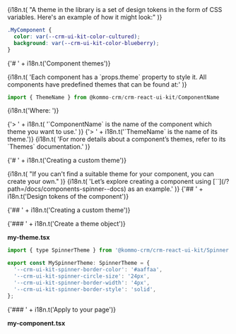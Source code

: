 
<Meta title="Getting Started/Component theming" />

<Title>{i18n.t('Component theming')}</Title>

<ReactMarkdown>
  {i18n.t(
    "A theme in the library is a set of design tokens in the form of CSS variables. Here's an example of how it might look:"
  )}
</ReactMarkdown>

```css
.MyComponent {
  color: var(--crm-ui-kit-color-cultured);
  background: var(--crm-ui-kit-color-blueberry);
}
```

<ReactMarkdown>{'# ' + i18n.t('Component themes')}</ReactMarkdown>

<ReactMarkdown>
  {i18n.t(
    'Each component has a `props.theme` property to style it. All components have predefined themes that can be found at:'
  )}
</ReactMarkdown>

```jsx
import { ThemeName } from @kommo-crm/crm-react-ui-kit/ComponentName
```

<ReactMarkdown>{i18n.t('Where: ')}</ReactMarkdown>

<ReactMarkdown>
  {'> ' +
    i18n.t(
      '`ComponentName` is the name of the component which theme you want to use.'
    )}
</ReactMarkdown>

<ReactMarkdown>
  {'> ' + i18n.t('`ThemeName` is the name of its theme.')}
</ReactMarkdown>

<ReactMarkdown>
  {i18n.t(
    'For more details about a component’s themes, refer to its `Themes` documentation.'
  )}
</ReactMarkdown>

<ReactMarkdown>{'# ' + i18n.t('Creating a custom theme')}</ReactMarkdown>

<ReactMarkdown>
  {i18n.t(
    "If you can't find a suitable theme for your component, you can create your own."
  )}
</ReactMarkdown>

<ReactMarkdown>
  {i18n.t(
    'Let’s explore creating a component using [`<Spinner />`](/?path=/docs/components-spinner--docs) as an example.'
  )}
</ReactMarkdown>

<ReactMarkdown>
  {'## ' + i18n.t('Design tokens of the component')}
</ReactMarkdown>

<ColorPalette>
  <ColorItem
    title="--crm-ui-kit-spinner-border-color"
    subtitle="var(--crm-ui-kit-spinner-border-color)"
    colors={['#158fd2']}
  />
</ColorPalette>

<ReactMarkdown>{'## ' + i18n.t('Creating a custom theme')}</ReactMarkdown>

<ReactMarkdown>{'### ' + i18n.t('Create a theme object')}</ReactMarkdown>

**my-theme.tsx**

```jsx
import { type SpinnerTheme } from '@kommo-crm/crm-react-ui-kit/Spinner';

export const MySpinnerTheme: SpinnerTheme = {
  '--crm-ui-kit-spinner-border-color': '#aaffaa',
  '--crm-ui-kit-spinner-circle-size': '24px',
  '--crm-ui-kit-spinner-border-width': '4px',
  '--crm-ui-kit-spinner-border-style': 'solid',
};
```

<ReactMarkdown>{'### ' + i18n.t('Apply to your page')}</ReactMarkdown>

**my-component.tsx**

<CodeBlock language="jsx" code={SPINNER_WITH_CUSTOM_THEME} />
